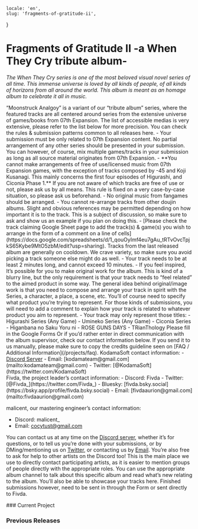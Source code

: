     locale: 'en',
    slug: 'fragments-of-gratitude-ii',
}

# Fragments of Gratitude II -a When They Cry tribute album-

*The When They Cry series is one of the most beloved visual novel series of all time. This immense universe is loved by all kinds of people, of all kinds of horizons from all around the world. This album is meant as an homage album to celebrate it all in music.*

<WrappableParagraph title="Presentation">
“Moonstruck Analgoy” is a variant of  our “tribute album” series, where the featured tracks are all centered around series from the extensive universe of games/books from 07th Expansion. The list of accessible medias is very extensive, please refer to the list below for more precision.
</WrappableParagraph>

<WrappableParagraph title="General COUNTERFEST RECORDS Specific Rules">
    <CtaButton link='/projects/faq' icon='book'>
        <span>You can check the rules & submission patterns common to all releases here.</span>
    </CtaButton>
</WrappableParagraph>

<WrappableParagraph title="Fragments of Gratitude Specific Music Rules">
- Your submission must be only related to 07th Expansion content. No partial arrangement of any other series should be presented in your submission. You can however, of course, mix multiple games/tracks in your submission as long as all source material originates from 07th Expansion.
- **You cannot make arrangements of free of use/licensed music from 07th Expansion games, with the exception of tracks composed by -45 and Koji Kusanagi. This mainly concerns the first four episodes of Higurashi, and Ciconia Phase 1.** If you are not aware of which tracks are free of use or not, please ask us by all means. This rule is fixed on a very case-by-case situation, so please ask us beforehand.
- No original music from fangames should be arranged.
- You cannot re-arrange tracks from other doujin albums. Slight and obvious references may be permitted depending on how important it is to the track. This is a subject of discussion, so make sure to ask and show us an example if you plan on doing this.
- [Please check the track claiming Google Sheet page to add the track(s) & game(s) you wish to arrange in the form of a comment on a line of cells](https://docs.google.com/spreadsheets/d/1_qouOyImf4eu7gAu_tRTvOvcTpjkS65Kybe9MtO5zbM/edit?usp=sharing). Tracks from the last released album are generally on cooldown. We crave variety, so make sure you avoid picking a track someone else might do as well.
- Your track needs to be at least 2 minutes long, and cannot exceed 10 minutes.
- If you feel inspired, It’s possible for you to make original work for the album. This is kind of a blurry line, but the only requirement is that your track needs to “feel related” to the aimed product in some way. The general idea behind original/image work is that you need to compose and arrange your track in spirit with the Series, a character, a place, a scene, etc. You’ll of course need to specify what product you’re trying to represent. For those kinds of submissions, you will need to add a comment to explain how your track is related to whatever product you aim to represent.
- Your track may only represent those titles:
    - Higurashi Series (Any Game)
    - Umineko Series (Any Game)
    - Ciconia Series
    - Higanbana no Saku Yoru ni
    - ROSE GUNS DAYS
    - TRianThology
</WrappableParagraph>

<WrappableParagraph title="Track Submission">
<CtaButton link='https://forms.gle/Ab5JVJAZsPt7yYPG6' icon='envelope'>
    <span>Please fill in the Google Forms</span>
</CtaButton>
Or if you’d rather enter in direct communication with the album supervisor, check our contact information below. If you send it to us manually, please make sure to copy the credits guideline seen on [FAQ / Additional Information](/projects/faq).
</WrappableParagraph>

<WrappableParagraph title="Contact (Questions / Submissions)">
KodamaSoft contact information:
- <a href="/discord">Discord Server</a> 
- Email: [kodamateam@gmail.com](mailto:kodamateam@gmail.com)
- Twitter: [@KodamaSoft](https://twitter.com/KodamaSoft)

<br/>
Fivda, the project leader’s contact information:
- Discord: Fivda
- Twitter: [@Fivda_](https://twitter.com/Fivda_)
- Bluesky: [fivda.bsky.social](https://bsky.app/profile/fivda.bsky.social)
- Email: [fivdaaurion@gmail.com](mailto:fivdaaurion@gmail.com)

malicent, our mastering engineer’s contact information:
- Discord: malicent_
- Email: [cocytust@gmail.com](mailto:cocytust@gmail.com)

You can contact us at any time on the <a href="/discord">Discord server</a>, whether it’s for questions, or to tell us you’re done with your submissions, or by DMing/mentioning us on [Twitter](https://twitter.com/KodamaSoft), or contacting us by [Email](mailto:kodamateam@gmail.com). You’re also free to ask for help to other artists on the Discord too! This is the main place we use to directly contact participating artists, as it is easier to mention groups of people directly with the appropriate roles. You can use the appropriate album channel to talk about this specific album and read what’s new relating to the album. You’ll also be able to showcase your tracks here. Finished submissions however, need to be sent in through the Form or sent directly to Fivda.
</WrappableParagraph>

<WrappableParagraph title="Releases Information">
### Current Project
<ProjectInformation slug="fragments-of-gratitude-ii" />

### Previous Releases
<AlbumListing slug="fragments-of-gratitude" />
</WrappableParagraph>

